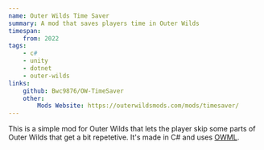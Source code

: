 ```yaml
---
name: Outer Wilds Time Saver
summary: A mod that saves players time in Outer Wilds
timespan:
    from: 2022
tags:
    - c#
    - unity
    - dotnet
    - outer-wilds
links:
    github: Bwc9876/OW-TimeSaver
    other:
        Mods Website: https://outerwildsmods.com/mods/timesaver/
---
```



This is a simple mod for Outer Wilds that lets the player skip some parts of Outer Wilds that get a bit repetetive. It's made in C# and uses [OWML](https://owml.outerwildsmods.com/).
